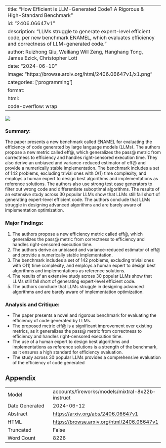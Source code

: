 
---
title: "How Efficient is LLM-Generated Code? A Rigorous & High-Standard Benchmark"
id: "2406.06647v1"
description: "LLMs struggle to generate expert-level efficient code, per new benchmark ENAMEL, which evaluates efficiency and correctness of LLM-generated code."
author: Ruizhong Qiu, Weiliang Will Zeng, Hanghang Tong, James Ezick, Christopher Lott
date: "2024-06-10"
image: "https://browse.arxiv.org/html/2406.06647v1/x1.png"
categories: ['programming']
format:
  html:
    code-overflow: wrap
---

![](https://browse.arxiv.org/html/2406.06647v1/x1.png)

### Summary:

The paper presents a new benchmark called ENAMEL for evaluating the efficiency of code generated by large language models (LLMs). The authors propose a new metric called eff@, which generalizes the pass@ metric from correctness to efficiency and handles right-censored execution time. They also derive an unbiased and variance-reduced estimator of eff@ and provide a numerically stable implementation. The benchmark includes a set of 142 problems, excluding trivial ones with O(1) time complexity, and employs a human expert to design best algorithms and implementations as reference solutions. The authors also use strong test case generators to filter out wrong code and differentiate suboptimal algorithms. The results of an extensive study across 30 popular LLMs show that LLMs still fall short of generating expert-level efficient code. The authors conclude that LLMs struggle in designing advanced algorithms and are barely aware of implementation optimization.

### Major Findings:

1. The authors propose a new efficiency metric called eff@, which generalizes the pass@ metric from correctness to efficiency and handles right-censored execution time.
2. The authors derive an unbiased and variance-reduced estimator of eff@ and provide a numerically stable implementation.
3. The benchmark includes a set of 142 problems, excluding trivial ones with O(1) time complexity, and employs a human expert to design best algorithms and implementations as reference solutions.
4. The results of an extensive study across 30 popular LLMs show that LLMs still fall short of generating expert-level efficient code.
5. The authors conclude that LLMs struggle in designing advanced algorithms and are barely aware of implementation optimization.

### Analysis and Critique:

* The paper presents a novel and rigorous benchmark for evaluating the efficiency of code generated by LLMs.
* The proposed metric eff@ is a significant improvement over existing metrics, as it generalizes the pass@ metric from correctness to efficiency and handles right-censored execution time.
* The use of a human expert to design best algorithms and implementations as reference solutions is a strength of the benchmark, as it ensures a high standard for efficiency evaluation.
* The study across 30 popular LLMs provides a comprehensive evaluation of the efficiency of code generated

## Appendix

|          |          |
|----------|----------|
| Model     | accounts/fireworks/models/mixtral-8x22b-instruct       |
| Date Generated     | 2024-06-12       |
| Abstract | [https://arxiv.org/abs/2406.06647v1](https://arxiv.org/abs/2406.06647v1)        |
| HTML     | [https://browse.arxiv.org/html/2406.06647v1](https://browse.arxiv.org/html/2406.06647v1)       |
| Truncated       | False       |
| Word Count       | 8226       |